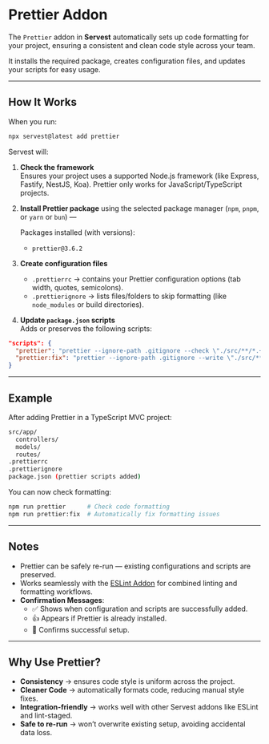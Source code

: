 # Prettier Addon

The `Prettier` addon in **Servest** automatically sets up code formatting for your project, ensuring a consistent and clean code style across your team.

It installs the required package, creates configuration files, and updates your scripts for easy usage.

---

## How It Works

When you run:

```bash
npx servest@latest add prettier
```

Servest will:

1. **Check the framework**  
   Ensures your project uses a supported Node.js framework (like Express, Fastify, NestJS, Koa). Prettier only works for JavaScript/TypeScript projects.

2. **Install Prettier package** using the selected package manager (`npm`, `pnpm`, or `yarn` or `bun`) —

   Packages installed (with versions):
   - `prettier@3.6.2`

3. **Create configuration files**
   - `.prettierrc` → contains your Prettier configuration options (tab width, quotes, semicolons).
   - `.prettierignore` → lists files/folders to skip formatting (like `node_modules` or build directories).

4. **Update `package.json` scripts**  
   Adds or preserves the following scripts:

```json
"scripts": {
  "prettier": "prettier --ignore-path .gitignore --check \"./src/**/*.+(js|ts|json)\"",
  "prettier:fix": "prettier --ignore-path .gitignore --write \"./src/**/*.+(js|ts|json)\""
}
```

---

## Example

After adding Prettier in a TypeScript MVC project:

```bash
src/app/
  controllers/
  models/
  routes/
.prettierrc
.prettierignore
package.json (prettier scripts added)
```

You can now check formatting:

```bash
npm run prettier      # Check code formatting
npm run prettier:fix  # Automatically fix formatting issues
```

---

## Notes

- Prettier can be safely re-run — existing configurations and scripts are preserved.
- Works seamlessly with the [ESLint Addon](./eslint) for combined linting and formatting workflows.
- **Confirmation Messages**:
  - ✅ Shows when configuration and scripts are successfully added.
  - 👍 Appears if Prettier is already installed.
  - 🎉 Confirms successful setup.

---

## Why Use Prettier?

- **Consistency** → ensures code style is uniform across the project.
- **Cleaner Code** → automatically formats code, reducing manual style fixes.
- **Integration-friendly** → works well with other Servest addons like ESLint and lint-staged.
- **Safe to re-run** → won’t overwrite existing setup, avoiding accidental data loss.
